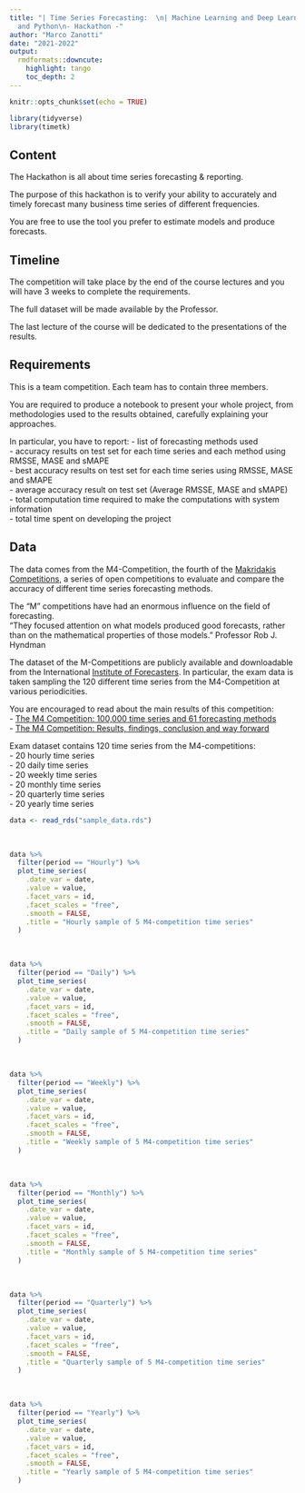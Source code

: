 ```yaml
---
title: "| Time Series Forecasting:  \n| Machine Learning and Deep Learning with R
  and Python\n- Hackathon -"
author: "Marco Zanotti"
date: "2021-2022"
output: 
  rmdformats::downcute:
    highlight: tango
    toc_depth: 2
---
```


```r
knitr::opts_chunk$set(echo = TRUE)

library(tidyverse)
library(timetk)
```

## Content

The Hackathon is all about time series forecasting & reporting.    

The purpose of this hackathon is to verify your ability to accurately and timely
forecast many business time series of different frequencies. 

You are free to use the tool you prefer to estimate models and produce forecasts.  


## Timeline

The competition will take place by the end of the course lectures and you
will have 3 weeks to complete the requirements.  

The full dataset will be made available by the Professor.  

The last lecture of the course will be dedicated to the presentations of the 
results.  


## Requirements

This is a team competition. Each team has to contain three members.  

You are required to produce a notebook to present your whole project, from
methodologies used to the results obtained, carefully explaining your
approaches.  

In particular, you have to report:
- list of forecasting methods used  
- accuracy results on test set for each time series and each method using RMSSE, MASE and sMAPE  
- best accuracy results on test set for each time series using RMSSE, MASE and sMAPE    
- average accuracy result on test set (Average RMSSE, MASE and sMAPE)   
- total computation time required to make the computations with system information  
- total time spent on developing the project  


## Data

The data comes from the M4-Competition, the fourth of the 
[Makridakis Competitions](https://en.wikipedia.org/wiki/Makridakis_Competitions),
a series of open competitions to evaluate and compare the accuracy of different 
time series forecasting methods.  

The "M" competitions have had an enormous influence on the field of forecasting.  
"They focused attention on what models produced good forecasts, rather than on 
the mathematical properties of those models." Professor Rob J. Hyndman

The dataset of the M-Competitions are publicly available and downloadable from
the International [Institute of Forecasters](https://forecasters.org/resources/time-series-data/).
In particular, the exam data is taken sampling the 120 different time series 
from the M4-Competition at various periodicities.   

You are encouraged to read about the main results of this competition:  
- [The M4 Competition: 100,000 time series and 61 forecasting methods](https://www.sciencedirect.com/science/article/pii/S0169207019301128?via%3Dihub)  
- [The M4 Competition: Results, findings, conclusion and way forward](https://www.sciencedirect.com/science/article/abs/pii/S0169207018300785?via%3Dihub)  

Exam dataset contains 120 time series from the M4-competitions:  
- 20 hourly time series     
- 20 daily time series     
- 20 weekly time series    
- 20 monthly time series   
- 20 quarterly time series   
- 20 yearly time series  

```r
data <- read_rds("sample_data.rds")
```

&nbsp;  

```r
data %>% 
  filter(period == "Hourly") %>% 
  plot_time_series(
    .date_var = date, 
    .value = value, 
    .facet_vars = id, 
    .facet_scales = "free", 
    .smooth = FALSE,
    .title = "Hourly sample of 5 M4-competition time series"
  )
```

&nbsp;  

```r
data %>% 
  filter(period == "Daily") %>% 
  plot_time_series(
    .date_var = date, 
    .value = value, 
    .facet_vars = id, 
    .facet_scales = "free", 
    .smooth = FALSE,
    .title = "Daily sample of 5 M4-competition time series"
  )
```

&nbsp;  

```r
data %>% 
  filter(period == "Weekly") %>% 
  plot_time_series(
    .date_var = date, 
    .value = value, 
    .facet_vars = id, 
    .facet_scales = "free", 
    .smooth = FALSE,
    .title = "Weekly sample of 5 M4-competition time series"
  )
```

&nbsp;  

```r
data %>% 
  filter(period == "Monthly") %>% 
  plot_time_series(
    .date_var = date, 
    .value = value, 
    .facet_vars = id, 
    .facet_scales = "free", 
    .smooth = FALSE,
    .title = "Monthly sample of 5 M4-competition time series"
  )
```

&nbsp;  

```r
data %>% 
  filter(period == "Quarterly") %>% 
  plot_time_series(
    .date_var = date, 
    .value = value, 
    .facet_vars = id, 
    .facet_scales = "free", 
    .smooth = FALSE,
    .title = "Quarterly sample of 5 M4-competition time series"
  )
```

&nbsp;  

```r
data %>% 
  filter(period == "Yearly") %>% 
  plot_time_series(
    .date_var = date, 
    .value = value, 
    .facet_vars = id, 
    .facet_scales = "free", 
    .smooth = FALSE,
    .title = "Yearly sample of 5 M4-competition time series"
  )
```
